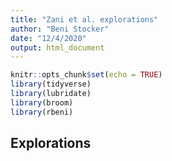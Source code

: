 ```yaml
---
title: "Zani et al. explorations"
author: "Beni Stocker"
date: "12/4/2020"
output: html_document
---
```


```r
knitr::opts_chunk$set(echo = TRUE)
library(tidyverse)
library(lubridate)
library(broom)
library(rbeni)
```

## Explorations


